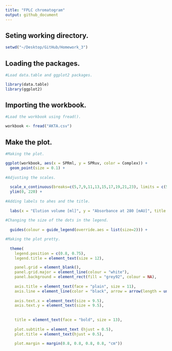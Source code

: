 ```yaml
---
title: "FPLC chromatogram"
output: github_document
---
```


## Seting working directory.
```r

setwd("~/Desktop/GitHub/Homework_3")

```


## Loading the packages.
```r

#Load data.table and ggplot2 packages.

library(data.table)
library(ggplot2)

```

## Importing the workbook.
```r

#Load the workbook using fread().

workbook <- fread("AKTA.csv")

```

## Make the plot.
```r

#Making the plot.

ggplot(workbook, aes(x = SPRml, y = SPRuv, color = Complex)) +
  geom_point(size = 0.1) +
 
#Adjusting the scales.
  
  scale_x_continuous(breaks=c(5,7,9,11,13,15,17,19,21,23), limits = c(5, 23)) +
  ylim(0, 220) +
 
#Adding labels to ahes and the title. 
  
  labs(x = "Elution volume [ml]", y = "Absorbance at 280 [mAU]", title = "Protein complexes", subtitle = "SD200") +
 
#Changing the size of the dots in the legend. 
  
  guides(colour = guide_legend(override.aes = list(size=2))) +

#Making the plot pretty.
  
  theme( 
    legend.position = c(0.8, 0.75),
    legend.title = element_text(size = 12),

    panel.grid = element_blank(),
    panel.grid.major = element_line(colour = "white"), 
    panel.background = element_rect(fill = "grey92", colour = NA),
    
    axis.title = element_text(face = "plain", size = 11),
    axis.line = element_line(color = "black", arrow = arrow(length = unit(0.1, "inches"))),
    
    axis.text.x = element_text(size = 9.5), 
    axis.text.y = element_text(size = 9.5),
    
    
    title = element_text(face = "bold", size = 13),
    
    plot.subtitle = element_text (hjust = 0.5),
    plot.title = element_text(hjust = 0.5),

    plot.margin = margin(0.8, 0.8, 0.8, 0.8, "cm"))



```

